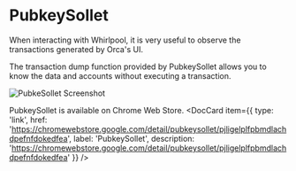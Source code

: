 
# PubkeySollet
When interacting with Whirlpool, it is very useful to observe the transactions generated by Orca's UI.

The transaction dump function provided by PubkeySollet allows you to know the data and accounts without executing a transaction.

![PubkeSollet Screenshot](../../static/img/05-Developer%20Tools/pubkey-sollet.webp)

PubkeySollet is available on Chrome Web Store.
<DocCard item={{
  type: 'link',
  href: 'https://chromewebstore.google.com/detail/pubkeysollet/pjligelplfpbmdlachdpefnfdokedfea',
  label: 'PubkeySollet',
  description: 'https://chromewebstore.google.com/detail/pubkeysollet/pjligelplfpbmdlachdpefnfdokedfea'
}} />
